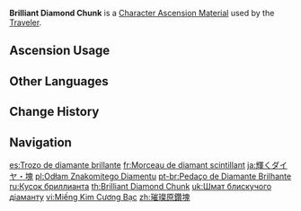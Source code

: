 {{Item Infobox
|id           = 104103
|image        = Item Brilliant Diamond Chunk.png
|type         = Character Ascension Materials
|invCategory  = Character Development Items
|group        = Brilliant Diamond
|group2       = Ascension Gems
|quality      = 4
|description  = Character Ascension material.<br />"Welcome to this world."
|source1      = Adventure Rank 35 Reward (×3)
|source2      = Adventure Rank 38 Reward (×3)
|source3      = Adventure Rank 40 Reward (×3)
|source4      = 
|source5      = 
}}
'''Brilliant Diamond Chunk''' is a [[Character Ascension Material]] used by the [[Traveler]].

==Ascension Usage==
{{Ascension Usage}}

==Other Languages==
{{Other Languages
|en      = Brilliant Diamond Chunk
|zhs     = 璀璨原钻块
|zhs_rm  = Cuǐcàn Yuán Zuān Kuài
|zht     = 璀璨原鑽塊
|zht_rm  = Cuǐcàn Yuán Zuān Kuài
|zh_tl   = 
|ja      = 輝くダイヤ・塊
|ja_rm   = Kagayaku Daiya - Katamari
|ja_tl   = Sparkling Diamond - Lump
|ko      = 휘황찬란한 다이아몬드 덩어리
|ko_rm   = Hwihwangchanranhan Daiamondeu Deong'eori
|ko_tl   = Brilliant Diamond Chunk
|es      = Fragmento de diamante brillante
|es_tl   = Brilliant Diamond Fragment
|fr      = Morceau de diamant scintillant
|fr_tl   = Brilliant Diamond Chunk
|ru      = Кусок бриллианта
|ru_tl   = Diamond Piece
|th      = Brilliant Diamond Chunk
|vi      = Miếng Kim Cương Bạc
|vi_tl   = 
|de      = Brillantbrocken
|de_tl   = Brilliant Chunk
|id      = Brilliant Diamond Chunk
|pt      = Pedaço de Diamante Brilhante
|pt_tl   = 
|tr      = Elmas Parçası
|tr_tl   = 
|it      = Pezzo di diamante brillante
|it_tl   = Brilliant Diamond Chunk
}}

==Change History==
{{Change History|1.0}}

==Navigation==
{{Development Item Navbox|Character Ascension Materials}}

[[es:Trozo de diamante brillante]]
[[fr:Morceau de diamant scintillant]]
[[ja:輝くダイヤ・塊]]
[[pl:Odłam Znakomitego Diamentu]]
[[pt-br:Pedaço de Diamante Brilhante]]
[[ru:Кусок бриллианта]]
[[th:Brilliant Diamond Chunk]]
[[uk:Шмат блискучого діаманту]]
[[vi:Miếng Kim Cương Bạc]]
[[zh:璀璨原鑽塊]]